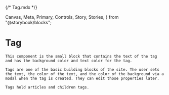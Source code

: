 {/* Tag.mdx */}

  Canvas,
  Meta,
  Primary,
  Controls,
  Story,
  Stories,
} from "@storybook/blocks";


<Meta of={Tag} />

# Tag

    This component is the small block that contains the text of the tag and has the background color and text color for the tag.

    Tags are one of the basic building blocks of the site. The user sets the text, the color of the text, and the color of the background via a modal when the tag is created. They can edit those properties later.

    Tags hold articles and children tags.

<Primary />
<Controls />
<Stories />
